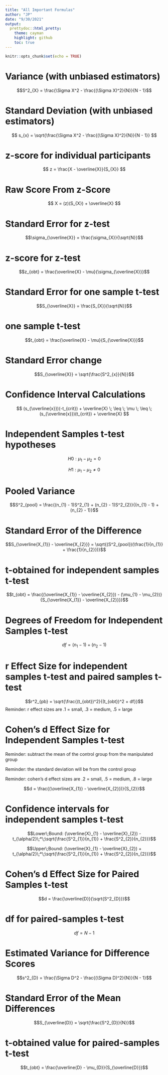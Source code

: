 ```yaml
---
title: "All Important Formulas"
author: "JP"
date: "9/30/2021"
output: 
  prettydoc::html_pretty:
    theme: cayman
    highlight: github
    toc: true
---
```


```r
knitr::opts_chunk$set(echo = TRUE)
```

# Variance (with unbiased estimators)

$$S^2_{X} = \frac{\Sigma X^2 - \frac{(\Sigma X)^2}{N}}{N - 1}$$

# Standard Deviation (with unbiased estimators)

$$ s_{x} = \sqrt{\frac{\Sigma X^2 - \frac{(\Sigma X)^2}{N}}{N - 1}} $$

# z-score for individual participants

$$ z = \frac{X - \overline{X}}{S_{X}} $$

# Raw Score From z-Score

$$ X = (z)(S_{X}) + \overline{X} $$

# Standard Error for z-test

$$\sigma_{\overline{X}} = \frac{\sigma_{X}}{\sqrt{N}}$$

# z-score for z-test

$$z_{obt} = \frac{\overline{X} - \mu}{\sigma_{\overline{X}}}$$

# Standard Error for one sample t-test

$$S_{\overline{X}} = \frac{S_{X}}{\sqrt{N}}$$

# one sample t-test

$$t_{obt} = \frac{\overline{X} - \mu}{S_{\overline{X}}}$$

# Standard Error change

$$S_{\overline{X}} = \sqrt{\frac{S^2_{x}}{N}}$$


# Confidence Interval Calculations

$$ (s_{\overline{x}})(-t_{crit}) + \overline{X} \; \leq \;  \mu \; \leq \; (s_{\overline{x}})(t_{crit}) + \overline{X} $$

# Independent Samples t-test hypotheses

$$ H0: \mu_{1} - \mu_{2} = 0 $$

$$ H1: \mu_{1} - \mu_{2} \neq 0 $$

# Pooled Variance

$$S^2_{pool} = \frac{(n_{1} - 1)S^2_{1} + (n_{2} - 1)S^2_{2}}{(n_{1} - 1) + (n_{2} - 1)}$$

# Standard Error of the Difference

$$S_{\overline{X_{1}} - \overline{X_{2}}} = \sqrt{(S^2_{pool})(\frac{1}{n_{1}} + \frac{1}{n_{2}})}$$

# t-obtained for independent samples t-test

$$t_{obt} = \frac{(\overline{X_{1}} - \overline{X_{2}}) - (\mu_{1} - \mu_{2})}{S_{\overline{X_{1}} - \overline{X_{2}}}}$$

# Degrees of Freedom for Independent Samples t-test

$$df = (n_{1} - 1) + (n_{2} - 1)$$

# r Effect Size for independent samples t-test and paired samples t-test

$$r^2_{pb} = \sqrt{\frac{(t_{obt})^2}{(t_{obt})^2 + df}}$$
Reminder: r effect sizes are .1 = small, .3 = medium, .5 = large

# Cohen's d Effect Size for Independent Samples t-test

Reminder: subtract the mean of the control group from the manipulated group

Reminder: the standard deviation will be from the control group

Reminder: cohen's d effect sizes are .2 = small, .5 = medium, .8 = large

$$d = \frac{(\overline{X_{1}} - \overline{X_{2}})}{S_{2}}$$

# Confidence intervals for independent samples t-test

$$Lower\;Bound: (\overline{X}_{1} - \overline{X}_{2}) - t_{\alpha/2}\;*\;\sqrt{\frac{S^2_{1}}{n_{1}} + \frac{S^2_{2}}{n_{2}}}$$

$$Upper\;Bound: (\overline{X}_{1} - \overline{X}_{2}) + t_{\alpha/2}\;*\;\sqrt{\frac{S^2_{1}}{n_{1}} + \frac{S^2_{2}}{n_{2}}}$$

# Cohen's d Effect Size for Paired Samples t-test

$$d = \frac{\overline{D}}{\sqrt{S^2_{D}}}$$

# df for paired-samples t-test

$$df = N - 1$$

# Estimated Variance for Difference Scores

$$s^2_{D} = \frac{\Sigma D^2 - \frac{(\Sigma D)^2}{N}}{N - 1}$$

# Standard Error of the Mean Differences

$$S_{\overline{D}} = \sqrt{\frac{S^2_{D}}{N}}$$

# t-obtained value for paired-samples t-test

$$t_{obt} = \frac{\overline{D} - \mu_{D}}{S_{\overline{D}}}$$


#
